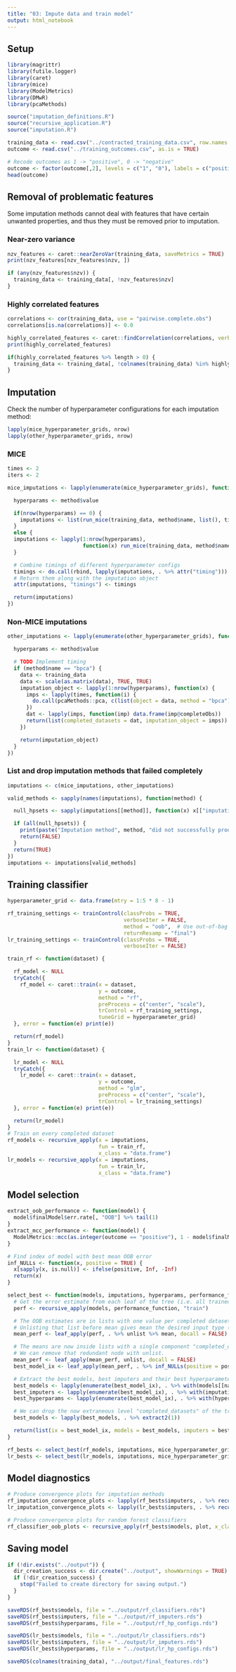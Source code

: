 ```yaml
---
title: "03: Impute data and train model"
output: html_notebook
---
```


## Setup
```r
library(magrittr)
library(futile.logger)
library(caret)
library(mice)
library(ModelMetrics)
library(DMwR)
library(pcaMethods)

source("imputation_definitions.R")
source("recursive_application.R")
source("imputation.R")
```

```r
training_data <- read.csv("../contracted_training_data.csv", row.names = 1, as.is = TRUE)
outcome <- read.csv("../training_outcomes.csv", as.is = TRUE)

# Recode outcomes as 1 -> "positive", 0 -> "negative"
outcome <- factor(outcome[,2], levels = c("1", "0"), labels = c("positive", "negative"))
head(outcome)
```

## Removal of problematic features

Some imputation methods cannot deal with features that have certain unwanted properties, and thus they must be removed prior to imputation.

### Near-zero variance

```r
nzv_features <- caret::nearZeroVar(training_data, saveMetrics = TRUE)
print(nzv_features[nzv_features$nzv, ])

if (any(nzv_features$nzv)) {
  training_data <- training_data[, !nzv_features$nzv]
}
```

### Highly correlated features

```r
correlations <- cor(training_data, use = "pairwise.complete.obs")
correlations[is.na(correlations)] <- 0.0

highly_correlated_features <- caret::findCorrelation(correlations, verbose = TRUE, names = TRUE)
print(highly_correlated_features)

if(highly_correlated_features %>% length > 0) {
  training_data <- training_data[, !colnames(training_data) %in% highly_correlated_features]
}
```

## Imputation

Check the number of hyperparameter configurations for each imputation method:
```r
lapply(mice_hyperparameter_grids, nrow)
lapply(other_hyperparameter_grids, nrow)
```

### MICE

```r
times <- 2
iters <- 2

mice_imputations <- lapply(enumerate(mice_hyperparameter_grids), function(method) {

  hyperparams <- method$value

  if(nrow(hyperparams) == 0) {
    imputations <- list(run_mice(training_data, method$name, list(), times, iters))
  }
  else {
  imputations <- lapply(1:nrow(hyperparams),
                        function(x) run_mice(training_data, method$name, unlist(hyperparams[x,]), times, iters))
  }

  # Combine timings of different hyperparameter configs
  timings <- do.call(rbind, lapply(imputations, . %>% attr("timing")))
  # Return them along with the imputation object
  attr(imputations, "timings") <- timings

  return(imputations)
})
```

### Non-MICE imputations

```r
other_imputations <- lapply(enumerate(other_hyperparameter_grids), function(method) {

  hyperparams <- method$value

  # TODO Implement timing
  if (method$name == "bpca") {
    data <- training_data
    data <- scale(as.matrix(data), TRUE, TRUE)
    imputation_object <- lapply(1:nrow(hyperparams), function(x) {
      imps <- lapply(times, function(i) {
        do.call(pcaMethods::pca, c(list(object = data, method = "bpca"), x))
      })
      dat <- lapply(imps, function(imp) data.frame(imp@completeObs))
      return(list(completed_datasets = dat, imputation_object = imps))
    })

    return(imputation_object)
  }
})
```

### List and drop imputation methods that failed completely
```r
imputations <- c(mice_imputations, other_imputations)
```
```r
valid_methods <- sapply(names(imputations), function(method) {

  null_hpsets <- sapply(imputations[[method]], function(x) x[["imputation_object"]] %>% is.null)

  if (all(null_hpsets)) {
    print(paste("Imputation method", method, "did not successfully produce any datasets"))
    return(FALSE)
  }
  return(TRUE)
})
imputations <- imputations[valid_methods]
```

## Training classifier
```r
hyperparameter_grid <- data.frame(mtry = 1:5 * 8 - 1)

rf_training_settings <- trainControl(classProbs = TRUE,
                                     verboseIter = FALSE,
                                     method = "oob",  # Use out-of-bag error estimate for model selection
                                     returnResamp = "final")
lr_training_settings <- trainControl(classProbs = TRUE,
                                     verboseIter = FALSE)

train_rf <- function(dataset) {

  rf_model <- NULL
  tryCatch({
    rf_model <- caret::train(x = dataset,
                             y = outcome,
                             method = "rf",
                             preProcess = c("center", "scale"),
                             trControl = rf_training_settings,
                             tuneGrid = hyperparameter_grid)
  }, error = function(e) print(e))

  return(rf_model)
}
train_lr <- function(dataset) {

  lr_model <- NULL
  tryCatch({
    lr_model <- caret::train(x = dataset,
                             y = outcome,
                             method = "glm",
                             preProcess = c("center", "scale"),
                             trControl = lr_training_settings)
  }, error = function(e) print(e))

  return(lr_model)
}
# Train on every completed dataset
rf_models <- recursive_apply(x = imputations,
                             fun = train_rf,
                             x_class = "data.frame")
lr_models <- recursive_apply(x = imputations,
                             fun = train_lr,
                             x_class = "data.frame")
```

## Model selection
```r
extract_oob_performance <- function(model) {
  model$finalModel$err.rate[, "OOB"] %>% tail(1)
}
extract_mcc_performance <- function(model) {
  ModelMetrics::mcc(as.integer(outcome == "positive"), 1 - model$finalModel$fitted.values, 0.5)
}

# Find index of model with best mean OOB error
inf_NULLs <- function(x, positive = TRUE) {
  x[sapply(x, is.null)] <- ifelse(positive, Inf, -Inf)
  return(x)
}

select_best <- function(models, imputations, hyperparams, performance_function, positive) {
  # Get the error estimate from each leaf of the tree (i.e. all trained models)
  perf <- recursive_apply(models, performance_function, "train")

  # The OOB estimates are in lists with one value per completed dataset.
  # Unlisting that list before mean gives mean the desired input type (numeric vector).
  mean_perf <- leaf_apply(perf, . %>% unlist %>% mean, docall = FALSE)

  # The means are now inside lists with a single component "completed_datasets" which then contains the mean.
  # We can remove that redundant node with unlist.
  mean_perf <- leaf_apply(mean_perf, unlist, docall = FALSE)
  best_model_ix <- leaf_apply(mean_perf, . %>% inf_NULLs(positive = positive) %>% which.min, docall = FALSE)

  # Extract the best models, best imputers and their best hyperparameters for each method
  best_models <- lapply(enumerate(best_model_ix), . %>% with(models[[name]][[value]]))
  best_imputers <- lapply(enumerate(best_model_ix), . %>% with(imputations[[name]][[value]]))
  best_hyperparams <- lapply(enumerate(best_model_ix), . %>% with(hyperparams[[name]][value, ]))

  # We can drop the now extraneous level "completed_datasets" of the tree
  best_models <- lapply(best_models, . %>% extract2(1))

  return(list(ix = best_model_ix, models = best_models, imputers = best_imputers, hyperparams = best_hyperparams))
}

rf_bests <- select_best(rf_models, imputations, mice_hyperparameter_grids, performance_function = extract_oob_performance, TRUE)
lr_bests <- select_best(lr_models, imputations, mice_hyperparameter_grids, performance_function = extract_mcc_performance, FALSE)
```

## Model diagnostics
```r
# Produce convergence plots for imputation methods
rf_imputation_convergence_plots <- lapply(rf_bests$imputers, . %>% recursive_apply(plot, "mids"))
lr_imputation_convergence_plots <- lapply(lr_bests$imputers, . %>% recursive_apply(plot, "mids"))

# Produce convergence plots for random forest classifiers
rf_classifier_oob_plots <- recursive_apply(rf_bests$models, plot, x_class = "train")
```

## Saving model
```r
if (!dir.exists("../output")) {
  dir_creation_success <- dir.create("../output", showWarnings = TRUE)
  if (!dir_creation_success) {
    stop("Failed to create directory for saving output.")
  }
}

saveRDS(rf_bests$models, file = "../output/rf_classifiers.rds")
saveRDS(rf_bests$imputers, file = "../output/rf_imputers.rds")
saveRDS(rf_bests$hyperparams, file = "../output/rf_hp_configs.rds")

saveRDS(lr_bests$models, file = "../output/lr_classifiers.rds")
saveRDS(lr_bests$imputers, file = "../output/lr_imputers.rds")
saveRDS(lr_bests$hyperparams, file = "../output/lr_hp_configs.rds")

saveRDS(colnames(training_data), "../output/final_features.rds")
```
